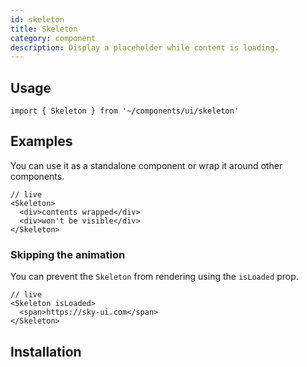 ```yaml
---
id: skeleton
title: Skeleton
category: component
description: Display a placeholder while content is loading.
---
```


<ComponentPlayground />

## Usage

```tsx
import { Skeleton } from '~/components/ui/skeleton'
```

## Examples

You can use it as a standalone component or wrap it around other components.

```tsx
// live
<Skeleton>
  <div>contents wrapped</div>
  <div>won't be visible</div>
</Skeleton>
```

### Skipping the animation

You can prevent the `Skeleton` from rendering using the `isLoaded` prop.

```tsx
// live
<Skeleton isLoaded>
  <span>https://sky-ui.com</span>
</Skeleton>
```

## Installation

<InstallationGuide />
